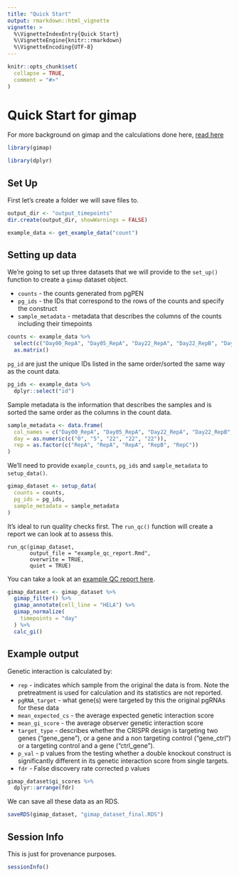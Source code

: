 ```yaml
---
title: "Quick Start"
output: rmarkdown::html_vignette
vignette: >
  %\VignetteIndexEntry{Quick Start}
  %\VignetteEngine{knitr::rmarkdown}
  %\VignetteEncoding{UTF-8}
---
```


```r
knitr::opts_chunk$set(
  collapse = TRUE,
  comment = "#>"
)
```

# Quick Start for gimap

For more background on gimap and the calculations done here, [read here](https://github.com/FredHutch/gimap/blob/main/README.md)

```r
library(gimap)
```

```r
library(dplyr)
```

## Set Up

First let's create a folder we will save files to.

```r
output_dir <- "output_timepoints"
dir.create(output_dir, showWarnings = FALSE)
```

```r
example_data <- get_example_data("count")
```

## Setting up data

We're going to set up three datasets that we will provide to the `set_up()` function to create a `gimap` dataset object.

- `counts` - the counts generated from pgPEN
- `pg_ids` - the IDs that correspond to the rows of the counts and specify the construct
- `sample_metadata` - metadata that describes the columns of the counts including their timepoints

```r
counts <- example_data %>%
  select(c("Day00_RepA", "Day05_RepA", "Day22_RepA", "Day22_RepB", "Day22_RepC")) %>%
  as.matrix()
```

`pg_id` are just the unique IDs listed in the same order/sorted the same way as the count data.

```r
pg_ids <- example_data %>%
  dplyr::select("id")
```

Sample metadata is the information that describes the samples and is sorted the same order as the columns in the count data.

```r
sample_metadata <- data.frame(
  col_names = c("Day00_RepA", "Day05_RepA", "Day22_RepA", "Day22_RepB", "Day22_RepC"),
  day = as.numeric(c("0", "5", "22", "22", "22")),
  rep = as.factor(c("RepA", "RepA", "RepA", "RepB", "RepC"))
)
```

We'll need to provide `example_counts`, `pg_ids` and `sample_metadata` to `setup_data()`.

```r
gimap_dataset <- setup_data(
  counts = counts,
  pg_ids = pg_ids,
  sample_metadata = sample_metadata
)
```

It's ideal to run quality checks first. The `run_qc()` function will create a report we can look at to assess this.

```
run_qc(gimap_dataset,
       output_file = "example_qc_report.Rmd",
       overwrite = TRUE,
       quiet = TRUE)
```

You can take a look at an [example QC report here](http://htmlpreview.github.io/?https://raw.githubusercontent.com/FredHutch/gimap/main/inst/example_qc_report.html).

```r
gimap_dataset <- gimap_dataset %>%
  gimap_filter() %>%
  gimap_annotate(cell_line = "HELA") %>%
  gimap_normalize(
    timepoints = "day"
  ) %>%
  calc_gi()
```


## Example output

Genetic interaction is calculated by:

- `rep` - indicates which sample from the original the data is from. Note the pretreatment is used for calculation and its statistics are not reported.
- `pgRNA_target` - what gene(s) were targeted by this the original pgRNAs for these data
- `mean_expected_cs` - the average expected genetic interaction score
- `mean_gi_score` - the average observer genetic interaction score
- `target_type` - describes whether the CRISPR design is targeting two genes ("gene_gene"), or a gene and a non targeting control ("gene_ctrl") or a targeting control and a gene ("ctrl_gene").
- `p_val` - p values from the testing whether a double knockout construct is significantly different in its genetic interaction score from single targets.  
- `fdr` - False discovery rate corrected p values

```r
gimap_dataset$gi_scores %>%
  dplyr::arrange(fdr)
```

We can save all these data as an RDS.

```r
saveRDS(gimap_dataset, "gimap_dataset_final.RDS")
```

## Session Info

This is just for provenance purposes.

```r
sessionInfo()
```
